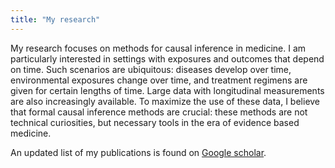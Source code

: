 ```yaml
---
title: "My research"
---
```


My research focuses on methods for causal inference in medicine. I am particularly interested in settings with exposures and outcomes that depend on time. Such scenarios are ubiquitous: diseases develop over time, environmental exposures change over time, and treatment regimens are given for certain lengths of time. Large data with longitudinal measurements are also increasingly available. To maximize the use of these data, I believe that formal causal inference methods are crucial: these methods are not technical curiosities, but necessary tools in the era of evidence based medicine.

An updated list of my publications is found on [Google scholar](https://scholar.google.com/citations?user=glLnrkUAAAAJ&hl=en&oi=ao).
